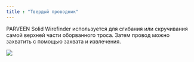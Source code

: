```yaml
---
title : "Твердый проводник"
---
```


PARVEEN Solid Wirefinder используется для сгибания или скручивания самой верхней части оборванного троса. Затем провод можно захватить с помощью захвата и извлечения.

<img src="./solid-wirefinder.png" />